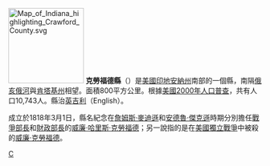 {{noteTA
|T=zh-hans:克劳福德县 (印第安纳州);zh-hk:克勞福德縣 (印第安納州);zh-tw:克勞福德郡 (印地安納州);
}}

{{Otheruses|克勞福德縣|subject=美國印地安納州的一個縣|other=同名的縣}}
[[File:Map_of_Indiana_highlighting_Crawford_County.svg|150px]]
'''克勞福德縣'''（{{lang-en|Crawford County}}）是[[美國|美國]][[印地安納州|印地安納州]]南部的一個縣，南隔[[俄亥俄河|俄亥俄河]]與[[肯塔基州|肯塔基州]]相望。面積800平方公里。根據[[美國2000年人口普查|美國2000年人口普查]]，共有人口10,743人。縣治[[英吉利_(印地安納州)|英吉利]]（English）。

成立於1818年3月1日，縣名紀念在[[詹姆斯·麥迪遜|詹姆斯·麥迪遜]]和[[安德魯·傑克遜|安德魯·傑克遜]]時期分別擔任[[戰爭部長|戰爭部長]]和[[美國財政部長|財政部長]]的[[威廉·哈里斯·克勞福德|威廉·哈里斯·克勞福德]]；另一說指的是在[[美國獨立戰爭|美國獨立戰爭]]中被殺的[[威廉·克勞福德|威廉·克勞福德]]。

{{印第安納州}}
{{克勞福德縣 (印地安納州)}}

[[Category:印第安納州的縣|C]]